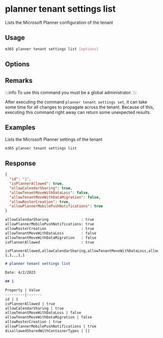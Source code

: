 
# planner tenant settings list

Lists the Microsoft Planner configuration of the tenant

## Usage

```sh
m365 planner tenant settings list [options]
```

## Options

<Global />

## Remarks

:::info
To use this command you must be a global administrator.
:::

After executing the command `planner tenant settings set`, it can take some time for all changes to propagate across the tenant. Because of this, executing this command right away can return some unexpected results.

## Examples

Lists the Microsoft Planner settings of the tenant

```sh
m365 planner tenant settings list
```

## Response

<Tabs>
  <TabItem value="json" label="JSON">

  ```json
  {
    "id": "1",
    "isPlannerAllowed": true,
    "allowCalendarSharing": true,
    "allowTenantMoveWithDataLoss": false,
    "allowTenantMoveWithDataMigration": false,
    "allowRosterCreation": true,
    "allowPlannerMobilePushNotifications": true
  }
  ```

  </TabItem>
  <TabItem value="text" label="Text">

  ```txt
  allowCalendarSharing               : true
  allowPlannerMobilePushNotifications: true
  allowRosterCreation                : true
  allowTenantMoveWithDataLoss        : false
  allowTenantMoveWithDataMigration   : false
  isPlannerAllowed                   : true
  ```

  </TabItem>
  <TabItem value="csv" label="CSV">

  ```csv
  isPlannerAllowed,allowCalendarSharing,allowTenantMoveWithDataLoss,allowTenantMoveWithDataMigration,allowRosterCreation,allowPlannerMobilePushNotifications
  1,1,,,1,1
  ```

  </TabItem>
  <TabItem value="md" label="Markdown">

  ```md
  # planner tenant settings list

  Date: 4/2/2023

  ## 1

  Property | Value
  ---------|-------
  id | 1
  isPlannerAllowed | true
  allowCalendarSharing | true
  allowTenantMoveWithDataLoss | false
  allowTenantMoveWithDataMigration | false
  allowRosterCreation | true
  allowPlannerMobilePushNotifications | true
  disallowedSharedWithContainerTypes | []
  ```

  </TabItem>
</Tabs>

